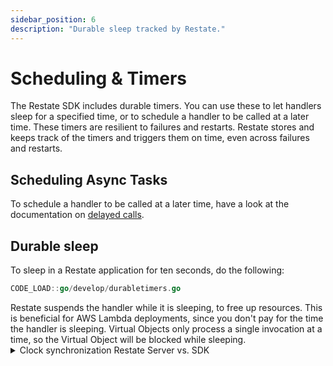 ```yaml
---
sidebar_position: 6
description: "Durable sleep tracked by Restate."
---
```



# Scheduling & Timers
The Restate SDK includes durable timers.
You can use these to let handlers sleep for a specified time, or to schedule a handler to be called at a later time.
These timers are resilient to failures and restarts.
Restate stores and keeps track of the timers and triggers them on time, even across failures and restarts.

## Scheduling Async Tasks

To schedule a handler to be called at a later time, have a look at the documentation on [delayed calls](/develop/go/service-communication#delayed-calls).


## Durable sleep
To sleep in a Restate application for ten seconds, do the following:

```go
CODE_LOAD::go/develop/durabletimers.go
```

<Admonition type="tip" title="Cost savings on FaaS">
    Restate suspends the handler while it is sleeping, to free up resources.
    This is beneficial for AWS Lambda deployments, since you don't pay for the time the handler is sleeping.
</Admonition>

<Admonition type="info" title="Sleeping in Virtual Objects">
    Virtual Objects only process a single invocation at a time, so the Virtual Object will be blocked while sleeping.
</Admonition>

<details className="grey-details">
    <summary>Clock synchronization Restate Server vs. SDK</summary>

    The Restate SDK calculates the wake-up time based on the delay you specify.
    The Restate Server then uses this calculated time to wake up the handler.
    If the Restate Server and the SDK have different system clocks, the sleep duration might not be accurate.
    So make sure that the system clock of the Restate Server and the SDK have the same timezone and are synchronized.
</details>
